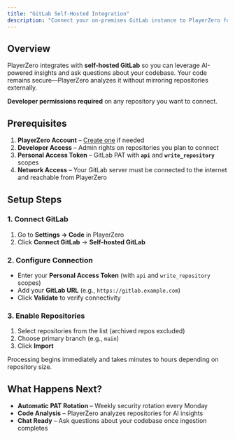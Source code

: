 ```yaml
---
title: "GitLab Self-Hosted Integration"
description: "Connect your on-premises GitLab instance to PlayerZero for code insights and AI-powered debugging."
---
```


## Overview

PlayerZero integrates with **self-hosted GitLab** so you can leverage AI-powered insights and ask questions about your codebase. Your code remains secure—PlayerZero analyzes it without mirroring repositories externally.

<Note>**Developer permissions required** on any repository you want to connect.</Note>

## Prerequisites

1. **PlayerZero Account** – [Create one](https://go.playerzero.app) if needed
2. **Developer Access** – Admin rights on repositories you plan to connect
3. **Personal Access Token** – GitLab PAT with **`api`** and **`write_repository`** scopes
4. **Network Access** – Your GitLab server must be connected to the internet and reachable from PlayerZero

## Setup Steps

### 1. Connect GitLab
1. Go to **Settings → Code** in PlayerZero
2. Click **Connect GitLab** → **Self-hosted GitLab**

### 2. Configure Connection
- Enter your **Personal Access Token** (with `api` and `write_repository` scopes)
- Add your **GitLab URL** (e.g., `https://gitlab.example.com`)
- Click **Validate** to verify connectivity

### 3. Enable Repositories
1. Select repositories from the list (archived repos excluded)
2. Choose primary branch (e.g., `main`)
3. Click **Import**

Processing begins immediately and takes minutes to hours depending on repository size.

## What Happens Next?

- **Automatic PAT Rotation** – Weekly security rotation every Monday
- **Code Analysis** – PlayerZero analyzes repositories for AI insights
- **Chat Ready** – Ask questions about your codebase once ingestion completes
